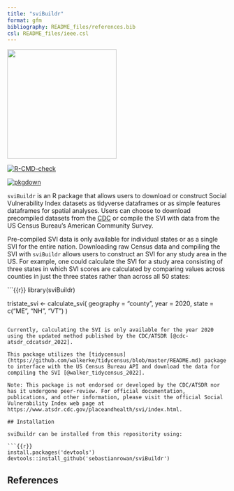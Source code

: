 ```yaml
---
title: "sviBuildr"
format: gfm
bibliography: README_files/references.bib
csl: README_files/ieee.csl
---
```


<img src=logo.png width = "250px">

<!-- badges: start -->
[![R-CMD-check](https://github.com/sebastianrowan/sviBuildr/actions/workflows/R-CMD-check.yaml/badge.svg)](https://github.com/sebastianrowan/sviBuildr/actions/workflows/R-CMD-check.yaml)

[![pkgdown](https://github.com/sebastianrowan/sviBuildr/actions/workflows/pkgdown.yaml/badge.svg)](https://github.com/sebastianrowan/sviBuildr/actions/workflows/pkgdown.yaml)
<!-- badges: end -->

`sviBuildr` is an R package that allows users to download or construct Social Vulnerability Index datasets as tidyverse dataframes or as simple features dataframes for spatial analyses. Users can choose to download precompiled datasets from the [CDC](https://www.atsdr.cdc.gov/placeandhealth/svi/data_documentation_download.html) or compile the SVI with data from the US Census Bureau's American Community Survey. 

Pre-compiled SVI data is only available for individual states or as a single SVI for the entire nation. Downloading raw Census data and compiling the SVI with `sviBuildr` allows users to construct an SVI for any study area in the US. For example, one could calculate the SVI for a study area consisting of three states in which SVI scores are calculated by comparing values across counties in just the three states rather than across all 50 states:

```{{r}}
library(sviBuildr)

tristate_svi <- calculate_svi(
    geography = "county", year = 2020, state = c("ME", "NH", "VT")
)
```

Currently, calculating the SVI is only available for the year 2020 using the updated method published by the CDC/ATSDR [@cdc-atsdr_cdcatsdr_2022]. 

This package utilizes the [tidycensus](https://github.com/walkerke/tidycensus/blob/master/README.md) package to interface with the US Census Bureau API and download the data for compiling the SVI [@walker_tidycensus_2022]. 

Note: This package is not endorsed or developed by the CDC/ATSDR nor has it undergone peer-review. For official documentation, publications, and other information, please visit the official Social Vulnerability Index web page at https://www.atsdr.cdc.gov/placeandhealth/svi/index.html. 

## Installation

sviBuildr can be installed from this repositority using:

```{{r}}
install.packages('devtools')
devtools::install_github('sebastianrowan/sviBuildr')
```


## References